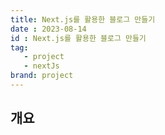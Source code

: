 ---
title: Next.js를 활용한 블로그 만들기
date : 2023-08-14
id : Next.js를 활용한 블로그 만들기
tag: 
   - project
   - nextJs
brand: project
---

## 개요